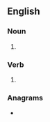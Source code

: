 {{also|back fires}}
==English==

===Noun===
{{head|en|noun form}}

# {{plural of|en|backfire}}

===Verb===
{{head|en|verb form}}

# {{en-third-person singular of|backfire}}

===Anagrams===
* {{anagrams|en|a=abcefikrs|firebacks}}